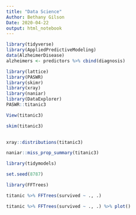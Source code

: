 ```yaml
---
title: "Data Science"
Author: Bethany Gilson
Date: 2020-04-22
output: html_notebook
---
```


```r
library(tidyverse)
library(AppliedPredictiveModeling)
data(AlzheimerDisease)
alzheimers <- predictors %>% cbind(diagnosis)
```

```r
library(lattice)
library(PASWR)
library(skimr)
library(xray)
library(naniar)
library(DataExplorer)
PASWR::titanic3

View(titanic3)
```

```r
skim(titanic3)
  
```

```r
xray::distributions(titanic3)
```

```r
naniar::miss_prop_summary(titanic3)
```

```r
library(tidymodels)
```

```r
set.seed(8787)
```

```r
library(FFTrees)
```

```r
titanic %>% FFTrees(survived ~ ., .)
```

```r
titanic %>% FFTrees(survived ~ ., .) %>% plot()
```

